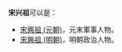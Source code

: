 '''宋兴祖'''可以是：

*[[宋興祖_(元朝)|宋興祖 (元朝)]]，元末軍事人物。
*[[宋興祖_(明朝)|宋興祖 (明朝)]]，明朝政治人物。

{{disambig|X|Cat=三字宋姓人名消歧义}}